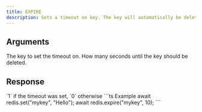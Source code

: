```yaml
---
title: EXPIRE
description: Sets a timeout on key. The key will automatically be deleted.
---
```



## Arguments

<ParamField body="key" type="string" required>
  The key to set the timeout on.
</ParamField>

<ParamField body="seconds" type="integer">
 How many seconds until the key should be deleted.

</ParamField>

## Response

<ResponseField type="integer" required>
  `1` if the timeout was set, `0` otherwise
</ResponseField>

<RequestExample>
```ts Example
await redis.set("mykey", "Hello");
await redis.expire("mykey", 10);
```
</RequestExample>
